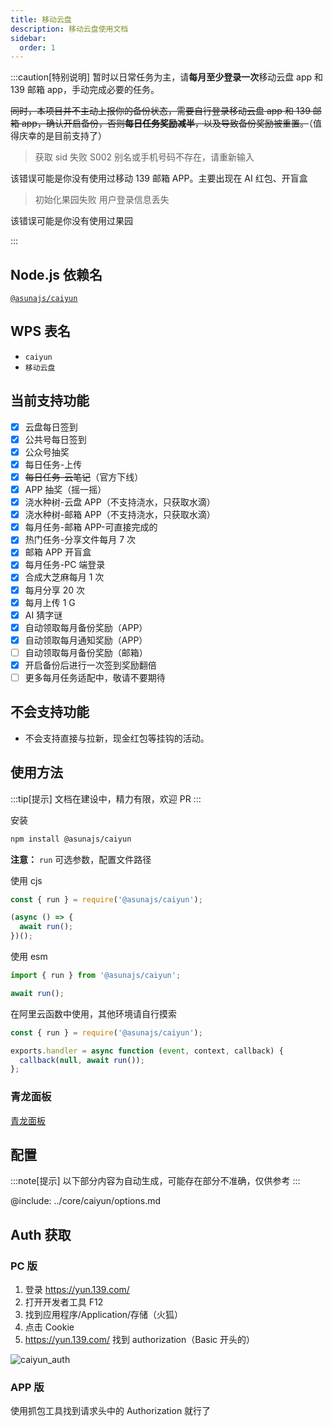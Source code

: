 ```yaml
---
title: 移动云盘
description: 移动云盘使用文档
sidebar:
  order: 1
---
```


:::caution[特别说明]
暂时以日常任务为主，请**每月至少登录一次**移动云盘 app 和 139 邮箱 app，手动完成必要的任务。

~~同时，本项目并不主动上报你的备份状态，需要自行登录移动云盘 app 和 139 邮箱 app，确认开启备份，否则**每日任务奖励减半**，以及导致备份奖励被重置。~~（值得庆幸的是目前支持了）

> 获取 sid 失败 S002 别名或手机号码不存在，请重新输入

该错误可能是你没有使用过移动 139 邮箱 APP。主要出现在 AI 红包、开盲盒

> 初始化果园失败 用户登录信息丢失

该错误可能是你没有使用过果园

:::

## Node.js 依赖名

[`@asunajs/caiyun`](https://www.npmjs.com/package/@asunajs/caiyun)

## WPS 表名

- `caiyun`
- `移动云盘`

## 当前支持功能

- [x] 云盘每日签到
- [x] 公共号每日签到
- [x] 公众号抽奖
- [x] 每日任务-上传
- [x] ~~每日任务-云笔记~~（官方下线）
- [x] APP 抽奖（摇一摇）
- [x] 浇水种树-云盘 APP（不支持浇水，只获取水滴）
- [x] 浇水种树-邮箱 APP（不支持浇水，只获取水滴）
- [x] 每月任务-邮箱 APP-可直接完成的
- [x] 热门任务-分享文件每月 7 次
- [x] 邮箱 APP 开盲盒
- [x] 每月任务-PC 端登录
- [x] 合成大芝麻每月 1 次
- [x] 每月分享 20 次
- [x] 每月上传 1 G
- [x] AI 猜字谜
- [x] 自动领取每月备份奖励（APP）
- [x] 自动领取每月通知奖励（APP）
- [ ] 自动领取每月备份奖励（邮箱）
- [x] 开启备份后进行一次签到奖励翻倍
- [ ] 更多每月任务适配中，敬请不要期待

## 不会支持功能

- 不会支持直接与拉新，现金红包等挂钩的活动。

## 使用方法

:::tip[提示]
文档在建设中，精力有限，欢迎 PR
:::

安装

```bash
npm install @asunajs/caiyun
```

**注意：** `run` 可选参数，配置文件路径

使用 cjs

```js
const { run } = require('@asunajs/caiyun');

(async () => {
  await run();
})();
```

使用 esm

```js
import { run } from '@asunajs/caiyun';

await run();
```

在阿里云函数中使用，其他环境请自行摸索

```js
const { run } = require('@asunajs/caiyun');

exports.handler = async function (event, context, callback) {
  callback(null, await run());
};
```

### 青龙面板

[青龙面板](/guides/qinglong/)

## 配置

:::note[提示]
以下部分内容为自动生成，可能存在部分不准确，仅供参考
:::

@include: ../core/caiyun/options.md

## Auth 获取

### PC 版

1. 登录 https://yun.139.com/
2. 打开开发者工具 F12
3. 找到应用程序/Application/存储（火狐）
4. 点击 Cookie
5. https://yun.139.com/ 找到 authorization（Basic 开头的）

![caiyun_auth](@imgs/config/caiyun_auth.png)

### APP 版

使用抓包工具找到请求头中的 Authorization 就行了

